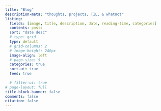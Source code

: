 ```yaml
---
title: "Blog" 
description-meta: "thoughts, projects, TIL, & whatnot"
listing:
  fields: [image, title, description, date, reading-time, categories]
  contents: posts
  sort: "date desc"
  # type: grid
  type: default
  # grid-columns: 2
  # image-height: 240px
  image-align: left
  # page-size: 5
  categories: true
  sort-ui: true
  feed: true
  
  # filter-ui: true
# page-layout: full
title-block-banner: false
comments: false
citation: false
---
```



